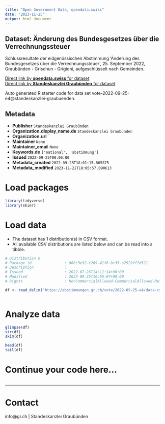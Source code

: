 ```yaml
---
title: "Open Government Data, opendata.swiss"
date: "2023-11-25"
output: html_document
---
```


## Dataset: Änderung des Bundesgesetzes über die Verrechnungssteuer

Schlussresultate der eidgenössischen Abstimmung 'Änderung des Bundesgesetzes über die Verrechnungssteuer', 25. September 2022, Graubünden - Grischun - Grigioni, aufgeschlüsselt nach Gemeinden.

[Direct link by **opendata.swiss** for dataset](https://opendata.swiss/de/dataset/anderung-des-bundesgesetzes-uber-die-verrechnungssteuer)<br>
[Direct link by **Standeskanzlei Graubünden** for dataset](https://abstimmungen.gr.ch/vote/2022-09-25-e4/data)

Auto generated R starter code for data set vote-2022-09-25-e4@standeskanzlei-graubuenden.

## Metadata

- **Publisher** `Standeskanzlei Graubünden`
- **Organization.display_name.de** `Standeskanzlei Graubünden`
- **Organization.url** ``
- **Maintainer** `None`
- **Maintainer_email** `None`
- **Keywords.de** `['national', 'abstimmung']`
- **Issued** `2022-09-25T00:00:00`
- **Metadata_created** `2022-09-28T18:01:15.865875`
- **Metadata_modified** `2023-11-22T18:05:57.090613`


# Load packages

```r

library(tidyverse)
library(skimr)

```

# Load data

-   The dataset has 1 distribution(s) in CSV format.
-   All available CSV distributions are listed below and can be read into a tibble.

```r

# Distribution 0
# Package_id               : 868c3e92-e209-41f8-bc35-e2529ff2d521
# Description              : 
# Issued                   : 2022-07-26T14:11:14+00:00
# Modified                 : 2022-09-25T10:55:07+00:00
# Rights                   : NonCommercialAllowed-CommercialAllowed-ReferenceRequired

df <- read_delim('https://abstimmungen.gr.ch/vote/2022-09-25-e4/data-csv')



```

# Analyze data

```r

glimpse(df)
str(df)
skim(df)

head(df)
tail(df)

```

# Continue your code here...

```r

```

------------------------------------------------------------------------

# Contact

info@gr.ch | Standeskanzlei Graubünden
